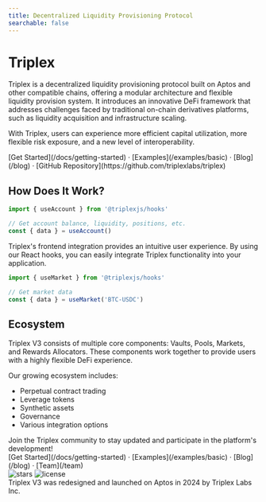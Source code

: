```yaml
---
title: Decentralized Liquidity Provisioning Protocol
searchable: false
---
```



# Triplex

Triplex is a decentralized liquidity provisioning protocol built on Aptos and other compatible chains, offering a modular architecture and flexible liquidity provision system. It introduces an innovative DeFi framework that addresses challenges faced by traditional on-chain derivatives platforms, such as liquidity acquisition and infrastructure scaling.

With Triplex, users can experience more efficient capital utilization, more flexible risk exposure, and a new level of interoperability.

<div className="mt-16 mb-20 text-center">
  [Get Started](/docs/getting-started) · [Examples](/examples/basic) ·
  [Blog](/blog) · [GitHub Repository](https://github.com/triplexlabs/triplex)
</div>

<Features lang={props.params.lang} title={metadata.title} />

## How Does It Work?

```jsx
import { useAccount } from '@triplexjs/hooks'

// Get account balance, liquidity, positions, etc.
const { data } = useAccount()
```

Triplex's frontend integration provides an intuitive user experience. By using our React hooks, you can easily integrate Triplex functionality into your application.

```jsx
import { useMarket } from '@triplexjs/hooks'

// Get market data
const { data } = useMarket('BTC-USDC')
```

## Ecosystem

Triplex V3 consists of multiple core components: Vaults, Pools, Markets, and Rewards Allocators. These components work together to provide users with a highly flexible DeFi experience.

Our growing ecosystem includes:

- Perpetual contract trading
- Leverage tokens
- Synthetic assets
- Governance
- Various integration options

<Callout>
  Join the Triplex community to stay updated and participate in the platform's development!
</Callout>

<div className="mt-16 mb-20 text-center">
  [Get Started](/docs/getting-started) · [Examples](/examples/basic) · [Blog](/blog) · [Team](/team)
</div>

<div className="mt-32 flex flex-wrap gap-3 items-center">
  <img alt="stars" src="https://badgen.net/github/stars/triplexlabs/triplex" />
  <img alt="license" src="https://badgen.net/npm/license/swr" />
</div>

<div className="mb-10 mt-4 text-gray-600 dark:text-gray-400 text-sm">
  Triplex V3 was redesigned and launched on Aptos in 2024 by Triplex Labs Inc.
</div>
